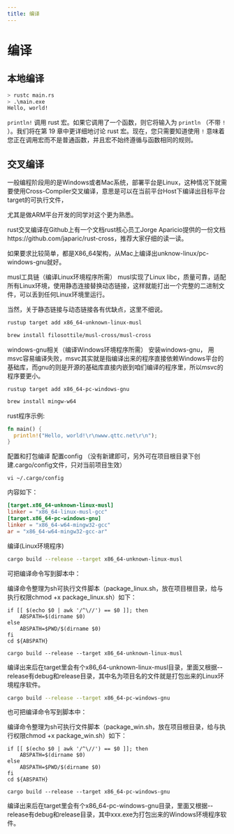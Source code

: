 ```yaml
---
title: 编译
---
```


# 编译

## 本地编译

```bash
> rustc main.rs
> .\main.exe
Hello, world!
```

`println!` 调用 rust 宏。如果它调用了一个函数，则它将输入为 `println` （不带 `!` ）。我们将在第 19 章中更详细地讨论 rust 宏。现在，您只需要知道使用 `!` 意味着您正在调用宏而不是普通函数，并且宏不始终遵循与函数相同的规则。



## 交叉编译
一般编程阶段用的是Windows或者Mac系统，部署平台是Linux，这种情况下就需要使用Cross-Compiler交叉编译，意思是可以在当前平台Host下编译出目标平台target的可执行文件，

尤其是做ARM平台开发的同学对这个更为熟悉。

rust交叉编译在Github上有一个文档rust核心员工Jorge Aparicio提供的一份文档https://github.com/japaric/rust-cross，推荐大家仔细的读一读。

如果要求比较简单，都是X86_64架构，从Mac上编译出unknow-linux/pc-windows-gnu就好。

musl工具链（编译Linux环境程序所需）
musl实现了Linux libc，质量可靠，适配所有Linux环境，使用静态连接替换动态链接，这样就能打出一个完整的二进制文件，可以丢到任何Linux环境里运行。

当然，关于静态链接与动态链接各有优缺点，这里不细说。


```bash title="安装一下"
rustup target add x86_64-unknown-linux-musl
```
```bash title="安装musl-cross"
brew install filosottile/musl-cross/musl-cross
```
windows-gnu相关（编译Windows环境程序所需）
安装windows-gnu，
用msvc容易编译失败，msvc其实就是指编译出来的程序直接依赖Windows平台的基础库，而gnu的则是开源的基础库直接内嵌到咱们编译的程序里，所以msvc的程序要更小。
```
rustup target add x86_64-pc-windows-gnu
```

```bash title='安装mingw-w64'
brew install mingw-w64
```

rust程序示例:

```rust title="main.rs"
fn main() {
  println!("Hello, world!\r\nwww.qttc.net\r\n");
}
```

配置和打包编译
配置config
（没有新建即可，另外可在项目根目录下创建.cargo/config文件，只对当前项目生效）
```
vi ~/.cargo/config
```
内容如下：

```toml
[target.x86_64-unknown-linux-musl]
linker = "x86_64-linux-musl-gcc"
[target.x86_64-pc-windows-gnu]
linker = "x86_64-w64-mingw32-gcc"
ar = "x86_64-w64-mingw32-gcc-ar"
```

编译(Linux环境程序)

```bash
cargo build --release --target x86_64-unknown-linux-musl
```
可把编译命令写到脚本中：

编译命令整理为sh可执行文件脚本（package_linux.sh，放在项目根目录，给与执行权限chmod +x package_linux.sh）如下：

```
if [[ $(echo $0 | awk '/^\//') == $0 ]]; then
    ABSPATH=$(dirname $0)
else
    ABSPATH=$PWD/$(dirname $0)
fi
cd ${ABSPATH}
```
```
cargo build --release --target x86_64-unknown-linux-musl
```
编译出来后在target里会有个x86_64-unknown-linux-musl目录，里面又根据--release有debug和release目录，其中名为项目名的文件就是打包出来的Linux环境程序软件。

 

```bash title="编译Windows环境程序"
cargo build --release --target x86_64-pc-windows-gnu
```
也可把编译命令写到脚本中：

编译命令整理为sh可执行文件脚本（package_win.sh，放在项目根目录，给与执行权限chmod +x package_win.sh）如下：
```
if [[ $(echo $0 | awk '/^\//') == $0 ]]; then
    ABSPATH=$(dirname $0)
else
    ABSPATH=$PWD/$(dirname $0)
fi
cd ${ABSPATH}
```
```
cargo build --release --target x86_64-pc-windows-gnu
```
编译出来后在target里会有个x86_64-pc-windows-gnu目录，里面又根据--release有debug和release目录，其中xxx.exe为打包出来的Windows环境程序软件。

 